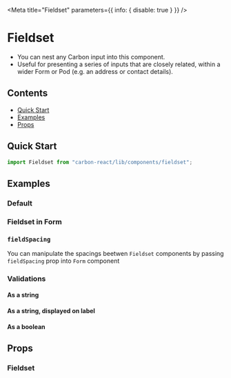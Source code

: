 


<Meta title="Fieldset" parameters={{ info: { disable: true } }} />

# Fieldset

- You can nest any Carbon input into this component.
- Useful for presenting a series of inputs that are closely related, within a wider Form or Pod (e.g. an address or contact details).

## Contents

- [Quick Start](#quick-start)
- [Examples](#examples)
- [Props](#props)

## Quick Start

```javascript
import Fieldset from "carbon-react/lib/components/fieldset";
```

## Examples

### Default

<Canvas>
  <Story name="default" story={stories.Default} />
</Canvas>

### Fieldset in Form

<Canvas>
  <Story name="in form - basic" story={stories.InFormBasic} />
</Canvas>

### `fieldSpacing`

You can manipulate the spacings beetwen `Fieldset` components by passing `fieldSpacing` prop into `Form` component

<Canvas>
  <Story name="in form - fieldSpacing" story={stories.InFormFieldSpacing} />
</Canvas>

### Validations

#### As a string

<Canvas>
  <Story name="validations - string - component" story={stories.ValidationsStringComponent} />
</Canvas>

#### As a string, displayed on label

<Canvas>
  <Story name="validations - string - label" story={stories.ValidationsStringLabel} />
</Canvas>

#### As a boolean

<Canvas>
  <Story name="validations - boolean" story={stories.ValidationsBoolean} />
</Canvas>

## Props

### Fieldset

<StyledSystemProps of={Fieldset} noHeader margin />
